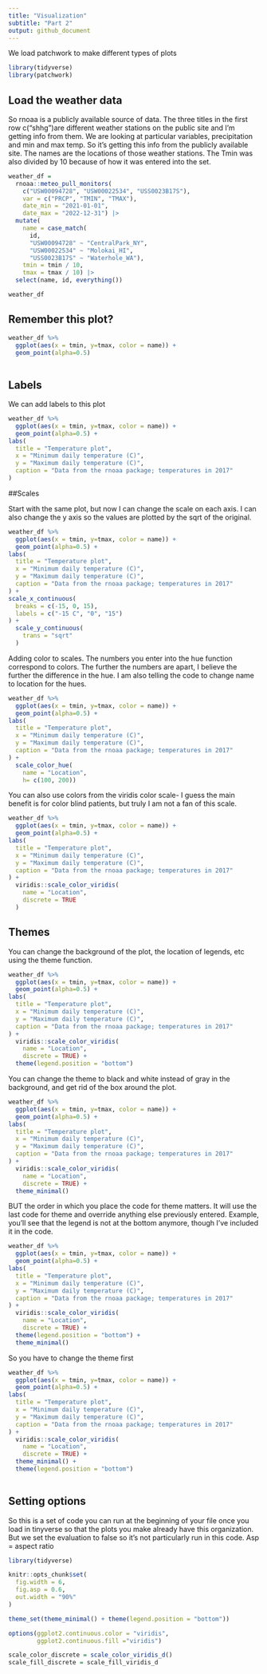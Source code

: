 ```yaml
---
title: "Visualization"
subtitle: "Part 2"
output: github_document
---
```


We load patchwork to make different types of plots
```r
library(tidyverse)
library(patchwork)
```

## Load the weather data
So rnoaa is a publicly available source of data. The three titles in the first row c("shhg")are different weather stations on the public site and I'm getting info from them. We are looking at particular variables, precipitation and min and max temp. So it's getting this info from the publicly available site. The names are the locations of those weather stations. The Tmin was also divided by 10 because of how it was entered into the set.

```r
weather_df = 
  rnoaa::meteo_pull_monitors(
    c("USW00094728", "USW00022534", "USS0023B17S"),
    var = c("PRCP", "TMIN", "TMAX"), 
    date_min = "2021-01-01",
    date_max = "2022-12-31") |>
  mutate(
    name = case_match(
      id, 
      "USW00094728" ~ "CentralPark_NY", 
      "USW00022534" ~ "Molokai_HI",
      "USS0023B17S" ~ "Waterhole_WA"),
    tmin = tmin / 10,
    tmax = tmax / 10) |>
  select(name, id, everything())

weather_df
```
## Remember this plot?

```r
weather_df %>% 
  ggplot(aes(x = tmin, y=tmax, color = name)) +
  geom_point(alpha=0.5)
  
```


## Labels

We can add labels to this plot
```r
weather_df %>% 
  ggplot(aes(x = tmin, y=tmax, color = name)) +
  geom_point(alpha=0.5) +
labs(
  title = "Temperature plot",
  x = "Minimum daily temperature (C)",
  y = "Maximum daily temperature (C)",
  caption = "Data from the rnoaa package; temperatures in 2017"
)
```
##Scales 

Start with the same plot, but now I can change the scale on each axis. I can also change the y axis so the values are plotted by the sqrt of the original. 

```r
weather_df %>% 
  ggplot(aes(x = tmin, y=tmax, color = name)) +
  geom_point(alpha=0.5) +
labs(
  title = "Temperature plot",
  x = "Minimum daily temperature (C)",
  y = "Maximum daily temperature (C)",
  caption = "Data from the rnoaa package; temperatures in 2017"
) +
scale_x_continuous(
  breaks = c(-15, 0, 15),
  labels = c("-15 C", "0", "15")
) +
  scale_y_continuous(
    trans = "sqrt"
  )
```
 
 Adding color to scales. The numbers you enter into the hue function correspond to colors. The further the numbers are apart, I believe the further the difference in the hue. I am also telling the code to change name to location for the hues. 

```r
weather_df %>% 
  ggplot(aes(x = tmin, y=tmax, color = name)) +
  geom_point(alpha=0.5) +
labs(
  title = "Temperature plot",
  x = "Minimum daily temperature (C)",
  y = "Maximum daily temperature (C)",
  caption = "Data from the rnoaa package; temperatures in 2017"
) +
  scale_color_hue(
    name = "Location",
    h= c(100, 200))
```
 You can also use colors from the viridis color scale- I guess the main benefit is for color blind patients, but truly I am not a fan of this scale. 

```r
weather_df %>% 
  ggplot(aes(x = tmin, y=tmax, color = name)) +
  geom_point(alpha=0.5) +
labs(
  title = "Temperature plot",
  x = "Minimum daily temperature (C)",
  y = "Maximum daily temperature (C)",
  caption = "Data from the rnoaa package; temperatures in 2017"
) +
  viridis::scale_color_viridis(
    name = "Location",
    discrete = TRUE
  )
```

## Themes 

You can change the background of the plot, the location of legends, etc using the theme function. 
```r
weather_df %>% 
  ggplot(aes(x = tmin, y=tmax, color = name)) +
  geom_point(alpha=0.5) +
labs(
  title = "Temperature plot",
  x = "Minimum daily temperature (C)",
  y = "Maximum daily temperature (C)",
  caption = "Data from the rnoaa package; temperatures in 2017"
) +
  viridis::scale_color_viridis(
    name = "Location",
    discrete = TRUE) +
  theme(legend.position = "bottom") 
```

You can change the theme to black and white instead of gray in the background, and get rid of the box around the plot. 

```r
weather_df %>% 
  ggplot(aes(x = tmin, y=tmax, color = name)) +
  geom_point(alpha=0.5) +
labs(
  title = "Temperature plot",
  x = "Minimum daily temperature (C)",
  y = "Maximum daily temperature (C)",
  caption = "Data from the rnoaa package; temperatures in 2017"
) +
  viridis::scale_color_viridis(
    name = "Location",
    discrete = TRUE) +
  theme_minimal()
```

BUT the order in which you place the code for theme matters. It will use the last code for theme and override anything else previously entered. Example, you'll see that the legend is not at the bottom anymore, though I've included it in the code. 

```r
weather_df %>% 
  ggplot(aes(x = tmin, y=tmax, color = name)) +
  geom_point(alpha=0.5) +
labs(
  title = "Temperature plot",
  x = "Minimum daily temperature (C)",
  y = "Maximum daily temperature (C)",
  caption = "Data from the rnoaa package; temperatures in 2017"
) +
  viridis::scale_color_viridis(
    name = "Location",
    discrete = TRUE) +
  theme(legend.position = "bottom") +
  theme_minimal()
```

So you have to change the theme first
```r
weather_df %>% 
  ggplot(aes(x = tmin, y=tmax, color = name)) +
  geom_point(alpha=0.5) +
labs(
  title = "Temperature plot",
  x = "Minimum daily temperature (C)",
  y = "Maximum daily temperature (C)",
  caption = "Data from the rnoaa package; temperatures in 2017"
) +
  viridis::scale_color_viridis(
    name = "Location",
    discrete = TRUE) +
  theme_minimal() +
  theme(legend.position = "bottom") 
  
```

## Setting options 

So this is a set of code you can run at the beginning of your file once you load in tinyverse so that the plots you make already have this organization. But we set the evaluation to false so it's not particularly run in this code. Asp = aspect ratio

```r
library(tidyverse)

knitr::opts_chunk$set(
  fig.width = 6, 
  fig.asp = 0.6, 
  out.width = "90%"
)

theme_set(theme_minimal() + theme(legend.position = "bottom"))

options(ggplot2.continuous.color = "viridis", 
        ggplot2.continuous.fill ="viridis")

scale_color_discrete = scale_color_viridis_d()
scale_fill_discrete = scale_fill_viridis_d
```

